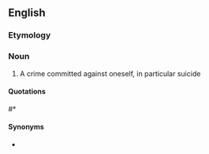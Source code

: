 {{also|felo-de-se}}
==English==

===Etymology===
{{etyl|la|en}} {{m|la|fello|felo|felon}} {{m|la|de||of}} {{m|la|se||himself}}

===Noun===
{{en-noun|-}}

# A crime committed against oneself, in particular suicide

====Quotations====
#* {{quote-text|lang=en|year=1776|author=Thomas Paine|title=Common Sense - Chapter 1 - Page 7-8|passage=How came the king by a power which the people are afraid to trust, and always obliged to check? Such a power could not be the gift of a wise people, neither can any power, which needs checking, be from God; yet the provision, which the constitution makes, supposes such a power to exist. But the provision is unequal to the task; the means either cannot or will not accomplish the end, and the whole affair is a '''felo de se'''; for as the greater weight will always carry up the less, and as all the wheels of a machine are put in motion by one, it only remains to know which power in the constitution has the most weight, for that will govern; and though the others, or a part of them, may clog, or, as the phrase is, check the rapidity of its motion, yet so long as they cannot stop it, their endeavors will be ineffectual; the first moving power will at last have its way, and what it wants in speed is supplied by time.}}

====Synonyms====
* {{l|en|suicide}}
